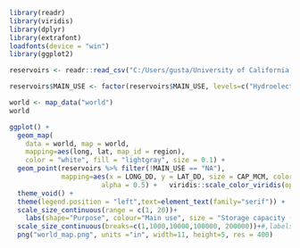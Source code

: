 ```{r}
library(readr)
library(viridis)
library(dplyr)
library(extrafont)
loadfonts(device = "win")
library(ggplot2)
```

```{r}
reservoirs <- readr::read_csv("C:/Users/gusta/University of California Merced/VICE Lab - UCM - Review paper/World_Reservoirs_Map.csv")

reservoirs$MAIN_USE <- factor(reservoirs$MAIN_USE, levels=c("Hydroelectricity", "Irrigation", "Water supply", "Flood control", "Navigation", "Recreation", "Fisheries", "Other"))
```

```{r}
world <- map_data("world")
world

```

```{r}
ggplot() +
  geom_map(
    data = world, map = world,
    mapping=aes(long, lat, map_id = region),
    color = "white", fill = "lightgray", size = 0.1) +
  geom_point(reservoirs %>% filter(!MAIN_USE == "NA"),
             mapping=aes(x = LONG_DD, y = LAT_DD, size = CAP_MCM, color = MAIN_USE, shape = MULTIPLE2),
                       alpha = 0.5) +   viridis::scale_color_viridis(option="turbo",discrete = TRUE)+
  theme_void() +
  theme(legend.position = "left",text=element_text(family="serif")) +
  scale_size_continuous(range = c(1, 20))+
    labs(shape="Purpose", colour="Main use", size = "Storage capacity (mcm)")+
  scale_size_continuous(breaks=c(1,1000,10000,100000, 200000))+#,labels=c(1,1000,10000,100000, 200000))+
  png("world_map.png", units ="in", width=11, height=5, res = 400)

```